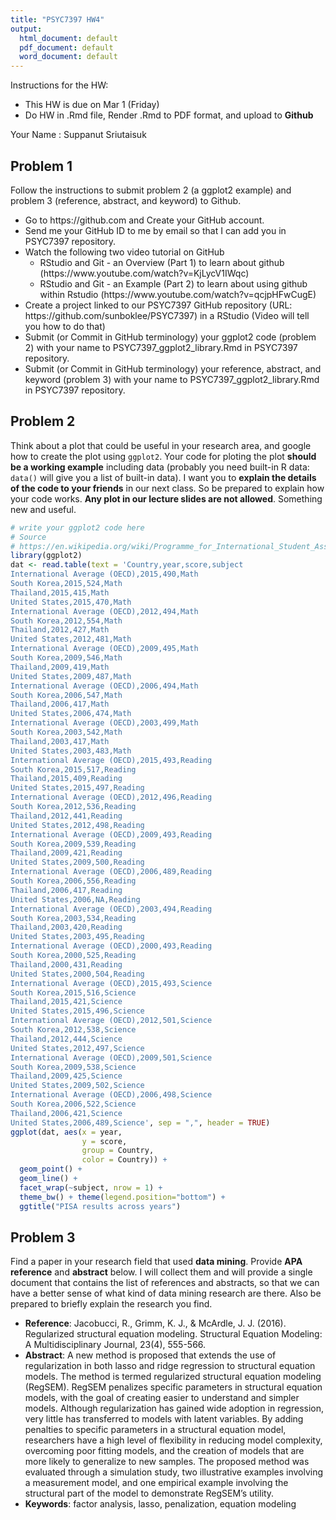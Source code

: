 ```yaml
---
title: "PSYC7397 HW4"
output:
  html_document: default
  pdf_document: default
  word_document: default
---
```

Instructions for the HW: 

  + This HW is due on Mar 1 (Friday)
  + Do HW in .Rmd file, Render .Rmd to PDF format, and upload to **Github**

Your Name : Suppanut Sriutaisuk


## Problem 1

Follow the instructions to submit problem 2 (a ggplot2 example) and problem 3 (reference, abstract, and keyword) to Github. 

- Go to https://github.com and Create your GitHub account. 
- Send me your GitHub ID to me by email so that I can add you in PSYC7397 repository. 
- Watch the following two video tutorial on GitHub
    - RStudio and Git - an Overview (Part 1) to learn about github (https://www.youtube.com/watch?v=KjLycV1IWqc) 
    - RStudio and Git - an Example (Part 2) to learn about using github within Rstudio (https://www.youtube.com/watch?v=qcjpHFwCugE) 
- Create a project linked to our PSYC7397 GitHub repository (URL: https://github.com/sunboklee/PSYC7397) in a RStudio (Video will tell you how to do that)
- Submit (or Commit in GitHub terminology) your ggplot2 code (problem 2) with your name to PSYC7397_ggplot2_library.Rmd in PSYC7397 repository. 
- Submit (or Commit in GitHub terminology) your reference, abstract, and keyword  (problem 3) with your name to PSYC7397_ggplot2_library.Rmd in PSYC7397 repository. 


## Problem 2

Think about a plot that could be useful in your research area, and google how to create the plot using `ggplot2`. Your code for ploting the plot **should be a working example** including data (probably you need built-in R data: `data()` will give you a list of built-in data). I want you to **explain the details of the code to your friends** in our next class. So be prepared to explain how your code works. **Any plot in our lecture slides are not allowed**. Something new and useful. 
```r
# write your ggplot2 code here
# Source
# https://en.wikipedia.org/wiki/Programme_for_International_Student_Assessment     
library(ggplot2)
dat <- read.table(text = 'Country,year,score,subject
International Average (OECD),2015,490,Math
South Korea,2015,524,Math
Thailand,2015,415,Math
United States,2015,470,Math
International Average (OECD),2012,494,Math
South Korea,2012,554,Math
Thailand,2012,427,Math
United States,2012,481,Math
International Average (OECD),2009,495,Math
South Korea,2009,546,Math
Thailand,2009,419,Math
United States,2009,487,Math
International Average (OECD),2006,494,Math
South Korea,2006,547,Math
Thailand,2006,417,Math
United States,2006,474,Math
International Average (OECD),2003,499,Math
South Korea,2003,542,Math
Thailand,2003,417,Math
United States,2003,483,Math
International Average (OECD),2015,493,Reading
South Korea,2015,517,Reading
Thailand,2015,409,Reading
United States,2015,497,Reading
International Average (OECD),2012,496,Reading
South Korea,2012,536,Reading
Thailand,2012,441,Reading
United States,2012,498,Reading
International Average (OECD),2009,493,Reading
South Korea,2009,539,Reading
Thailand,2009,421,Reading
United States,2009,500,Reading
International Average (OECD),2006,489,Reading
South Korea,2006,556,Reading
Thailand,2006,417,Reading
United States,2006,NA,Reading
International Average (OECD),2003,494,Reading
South Korea,2003,534,Reading
Thailand,2003,420,Reading
United States,2003,495,Reading
International Average (OECD),2000,493,Reading
South Korea,2000,525,Reading
Thailand,2000,431,Reading
United States,2000,504,Reading
International Average (OECD),2015,493,Science
South Korea,2015,516,Science
Thailand,2015,421,Science
United States,2015,496,Science
International Average (OECD),2012,501,Science
South Korea,2012,538,Science
Thailand,2012,444,Science
United States,2012,497,Science
International Average (OECD),2009,501,Science
South Korea,2009,538,Science
Thailand,2009,425,Science
United States,2009,502,Science
International Average (OECD),2006,498,Science
South Korea,2006,522,Science
Thailand,2006,421,Science
United States,2006,489,Science', sep = ",", header = TRUE)
ggplot(dat, aes(x = year, 
                y = score, 
                group = Country, 
                color = Country)) + 
  geom_point() +
  geom_line() +
  facet_wrap(~subject, nrow = 1) + 
  theme_bw() + theme(legend.position="bottom") +
  ggtitle("PISA results across years")
```

## Problem 3

Find a paper in your research field that used **data mining**. Provide **APA reference** and **abstract** below. I will collect them and will provide a single document that contains the list of references and abstracts, so that we can have a better sense of what kind of data mining research are there. Also be prepared to briefly explain the research you find. 

- **Reference**: Jacobucci, R., Grimm, K. J., & McArdle, J. J. (2016). Regularized structural equation modeling. Structural Equation Modeling: A Multidisciplinary Journal, 23(4), 555-566.
- **Abstract**: A new method is proposed that extends the use of regularization in both lasso and ridge regression to structural equation models. The method is termed regularized structural equation modeling (RegSEM). RegSEM penalizes specific parameters in structural equation models, with the goal of creating easier to understand and simpler models. Although regularization has gained wide adoption in regression, very little has transferred to models with latent variables. By adding penalties to specific parameters in a structural equation model, researchers have a high level of flexibility in reducing model complexity, overcoming poor fitting models, and the creation of models that are more likely to generalize to new samples. The proposed method was evaluated through a simulation study, two illustrative examples involving a measurement model, and one empirical example involving the structural part of the model to demonstrate RegSEM’s utility.
- **Keywords**: factor analysis, lasso, penalization, equation modeling